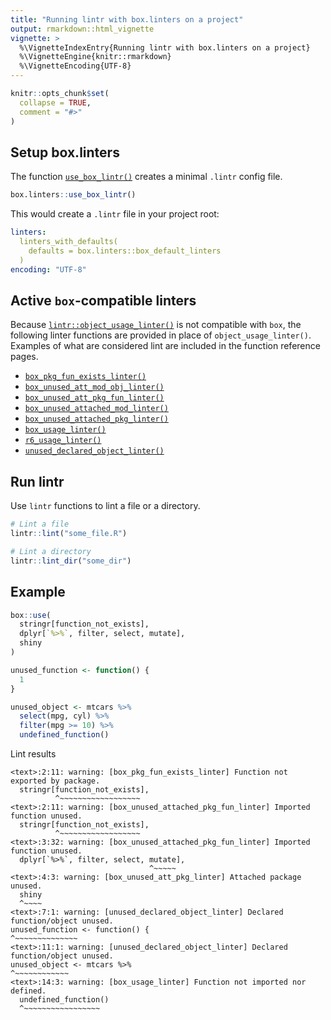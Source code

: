 ```yaml
---
title: "Running lintr with box.linters on a project"
output: rmarkdown::html_vignette
vignette: >
  %\VignetteIndexEntry{Running lintr with box.linters on a project}
  %\VignetteEngine{knitr::rmarkdown}
  %\VignetteEncoding{UTF-8}
---
```


```r
knitr::opts_chunk$set(
  collapse = TRUE,
  comment = "#>"
)
```

## Setup box.linters

The function [`use_box_lintr()`](https://appsilon.github.io/box.linters/reference/use_box_lintr.html) creates a minimal `.lintr` config file.

```r
box.linters::use_box_lintr()
```

This would create a `.lintr` file in your project root:

```yaml
linters:
  linters_with_defaults(
    defaults = box.linters::box_default_linters
  )
encoding: "UTF-8"
```

## Active `box`-compatible linters

Because [`lintr::object_usage_linter()`](https://lintr.r-lib.org/reference/object_usage_linter.html) is not compatible with `box`, the following linter functions are provided in place of `object_usage_linter()`. Examples of what are considered lint are included in the function reference pages.

* [`box_pkg_fun_exists_linter()`](https://appsilon.github.io/box.linters/reference/box_pkg_fun_exists_linter.html)
* [`box_unused_att_mod_obj_linter()`](https://appsilon.github.io/box.linters/reference/box_unused_att_mod_obj_linter.html)
* [`box_unused_att_pkg_fun_linter()`](https://appsilon.github.io/box.linters/reference/box_unused_att_pkg_fun_linter.html)
* [`box_unused_attached_mod_linter()`](https://appsilon.github.io/box.linters/reference/box_unused_attached_mod_linter.html)
* [`box_unused_attached_pkg_linter()`](https://appsilon.github.io/box.linters/reference/box_unused_attached_pkg_linter.html)
* [`box_usage_linter()`](https://appsilon.github.io/box.linters/reference/box_usage_linter.html)
* [`r6_usage_linter()`](https://appsilon.github.io/box.linters/reference/r6_usage_linter.html)
* [`unused_declared_object_linter()`](https://appsilon.github.io/box.linters/reference/unused_declared_object_linter.html)

## Run lintr

Use `lintr` functions to lint a file or a directory.

```r
# Lint a file
lintr::lint("some_file.R")

# Lint a directory
lintr::lint_dir("some_dir")
```

## Example

```r
box::use(
  stringr[function_not_exists],
  dplyr[`%>%`, filter, select, mutate],
  shiny
)

unused_function <- function() {
  1
}

unused_object <- mtcars %>%
  select(mpg, cyl) %>%
  filter(mpg >= 10) %>%
  undefined_function()
```

Lint results

```
<text>:2:11: warning: [box_pkg_fun_exists_linter] Function not exported by package.
  stringr[function_not_exists],
          ^~~~~~~~~~~~~~~~~~~
<text>:2:11: warning: [box_unused_attached_pkg_fun_linter] Imported function unused.
  stringr[function_not_exists],
          ^~~~~~~~~~~~~~~~~~~
<text>:3:32: warning: [box_unused_attached_pkg_fun_linter] Imported function unused.
  dplyr[`%>%`, filter, select, mutate],
                               ^~~~~~
<text>:4:3: warning: [box_unused_att_pkg_linter] Attached package unused.
  shiny
  ^~~~~
<text>:7:1: warning: [unused_declared_object_linter] Declared function/object unused.
unused_function <- function() {
^~~~~~~~~~~~~~~
<text>:11:1: warning: [unused_declared_object_linter] Declared function/object unused.
unused_object <- mtcars %>%
^~~~~~~~~~~~~
<text>:14:3: warning: [box_usage_linter] Function not imported nor defined.
  undefined_function()
  ^~~~~~~~~~~~~~~~~~
```
